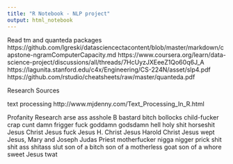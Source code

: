 ```yaml
---
title: "R Notebook - NLP project"
output: html_notebook
---
```


Read tm and quanteda packages
https://github.com/lgreski/datasciencectacontent/blob/master/markdown/capstone-ngramComputerCapacity.md
https://www.coursera.org/learn/data-science-project/discussions/all/threads/7HcUyzJXEeeZ1Qo60q6J_A
https://lagunita.stanford.edu/c4x/Engineering/CS-224N/asset/slp4.pdf
https://github.com/rstudio/cheatsheets/raw/master/quanteda.pdf

Research Sources

text processing
http://www.mjdenny.com/Text_Processing_In_R.html


Profanity Research
arse
ass
asshole
B
bastard
bitch
bollocks
child-fucker
crap
cunt
damn
frigger
fuck
goddamn
godsdamn
hell
holy shit
horseshit
Jesus Christ
Jesus fuck
Jesus H. Christ
Jesus Harold Christ
Jesus wept
Jesus, Mary and Joseph
Judas Priest
motherfucker
nigga
nigger
prick
shit
shit ass
shitass
slut
son of a bitch
son of a motherless goat
son of a whore
sweet Jesus
twat